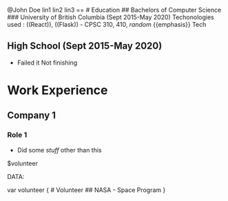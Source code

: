 @John Doe
lin1
lin2
lin3
==
# Education
## Bachelors of Computer Science
### University of British Columbia (Sept 2015-May 2020)
Techonologies used : ((React)), ((Flask))
- CPSC 310, 410, *random* {{emphasis}}
Tech

## High School (Sept 2015-May 2020)
- Failed it
Not finishing

# Work Experience
## Company 1
### Role 1
- Did some *stuff* other than this

$volunteer

DATA:

var volunteer {
    # Volunteer
    ## NASA
    - Space Program
}